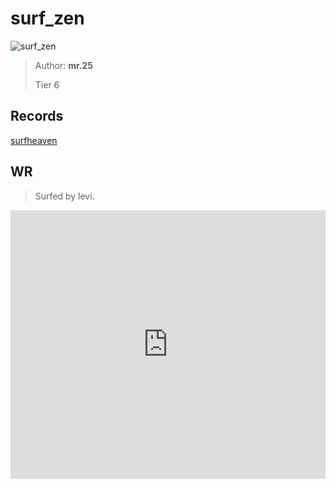 
# surf_zen

![surf_zen](https://raw.githubusercontent.com/Sayt123/SurfMapPics/Maps-and-bonuses/csgo/surf_zen.jpg)

> Author: **mr.25**
>
> Tier 6

## Records

[surfheaven](https://surfheaven.eu/map/surf_zen)

## WR

> Surfed by levi.

<iframe
width="100%"
height="430"
src="https://www.youtube.com/embed/8EASpjJuEy8"
frameborder="0"
allow="accelerometer; autoplay; clipboard-write; encrypted-media; gyroscope; picture-in-picture"
allowFullScreen
/>

```md

[Surf Timer] - beettheyeet41 finished in 00:58:26 (WR -00:00:92). Improving by 00:34:25
[Surf Timer] - beettheyeet41 beat the map record! Rank: 1/128

Previous WR holder: rulldar


```
                